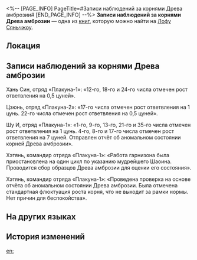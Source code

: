 <%-- [PAGE_INFO]
PageTitle=#Записи наблюдений за корнями Древа амброзии#
[END_PAGE_INFO] --%>
{{Дополнить}}
{{Книга Инфобокс
|id           = 236
|Название     = 
|Изображение  = Предмет Записи с Лофу Сяньчжоу.png
|Мир          = Лофу Сяньчжоу
|Томов        = 1
|Автор        = <!--нужно добавить-->
|Описание     = Видьядхара Лофу было велено непрерывно наблюдать за остатками Древа амброзии на любые признаки возрождения.
|Том1         = {{tx}}
|Источник1    = {{tx|Отсутствует источник}}
|Персонажи    = 
|Фракции      = 
}}
'''Записи наблюдений за корнями Древа амброзии''' — одна из [[Книги|книг]], которую можно найти на [[Лофу Сяньчжоу]].

==Локация==
{{Отметка карты|<!--название карты-->|<!--id отметки-->}}

==Записи наблюдений за корнями Древа амброзии==
{{Размер|36|Данный монумент возведён в 8000 году по звёздному календарю на самом дне Лунных глубин. С его помощью хранители жемчуга записывают изменения корней Древа амброзии. Использование посторонними людьми строго запрещено.}}

Хань Син, отряд «Плакуна-1»: «12-го, 18-го и 24-го числа отмечен рост ответвления на 0,5 цуней».

Цзюнь, отряд «Плакуна-2»: «17-го числа отмечен рост ответвления на 1 цунь. 22-го числа отмечен рост ответвления на 0,5 цуней».

Шу И, отряд «Плакуна-1»: «1-го, 9-го, 13-го, 21-го и 35-го числа отмечен рост ответвления на 1 цунь. 4-го, 8-го и 17-го числа отмечен рост ответвления на 7 цуней. Отправлен отчёт об аномальном состоянии корней Древа амброзии».

Хэтянь, командир отряда «Плакуна-1»: «Работа гарнизона была приостановлена на один цикл по указанию мудрейшего Шаоина. Проводится сбор образцов Древа амброзии для оценки его состояния».

Хэтянь, командир отряда «Плакуна-1»: «Проведена проверка на основе отчёта об аномальном состоянии Древа амброзии. Была отмечена стандартная флюктуация роста корня, что не выходит за рамки нормы. Нет причин для беспокойства».

==На других языках==
{{На других языках
|en   = Observational Monument on the Roots of the Arbor
|zhs  = 建木玄根观测记录碑
|zht  = 建木玄根觀測記錄碑
|ja   = 建木の玄根の観測記録碑
|ko   = 불멸의 거목 현근 관측 기록비
|es   = Monumento observacional de las raíces del Árbol de la Ambrosía
|fr   = Monument d'observation sur les racines de l'Arbre d'ambroisie
|ru   = Записи наблюдений за корнями Древа амброзии
|th   = แผ่นจารึกการสังเกตรากไม้แห่ง Arbor
|vi   = Bia Ghi Chép Quan Trắc Gốc Rễ Cây Kiến Tạo
|de   = Monument zur Beobachtung der Baumwurzeln
|id   = Monumen Observasi Akar Arbor
|pt   = Monumento Observacional das Raízes da Árvore
}}

==История изменений==
{{История изменений|3.5}}

[[en:]]